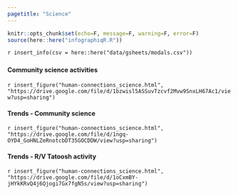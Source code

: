 ```yaml
---
pagetitle: "Science"
---
```


```r
knitr::opts_chunk$set(echo=F, message=F, warning=F, error=F)
source(here::here("infographiqR.R"))
```

`r insert_info(csv = here::here("data/gsheets/modals.csv"))`


### {.tabset}

#### Community science activities

`r insert_figure("human-connections_science.html", "https://drive.google.com/file/d/1bzwisl5ASSuvTzcvf2Mvw9SnxLH67Ac1/view?usp=sharing")`

#### Trends - Community science

`r insert_figure("human-connections_science.html", "https://drive.google.com/file/d/1ngq-OYD4_GoHNLZeRnotcbDT35GOCDDW/view?usp=sharing")`

#### Trends - R/V Tatoosh activity

`r insert_figure("human-connections_science.html", "https://drive.google.com/file/d/1oCxmBY-jHYkKRvQ4j6Qjogi7Gx7fgN5s/view?usp=sharing")`
